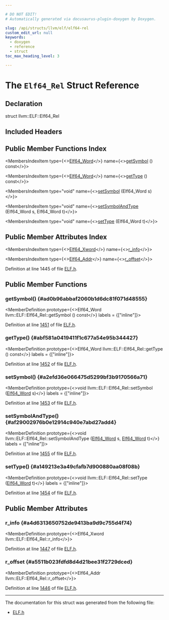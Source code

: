 ```yaml
---

# DO NOT EDIT!
# Automatically generated via docusaurus-plugin-doxygen by Doxygen.

slug: /api/structs/llvm/elf/elf64-rel
custom_edit_url: null
keywords:
  - doxygen
  - reference
  - struct
toc_max_heading_level: 3

---
```





# The `Elf64_Rel` Struct Reference

<DoxygenPage pluginConfig={pluginConfig}>



## Declaration

<CodeBlock>struct llvm::ELF::Elf64_Rel</CodeBlock>

## Included Headers

<IncludesList>
<IncludesListItem
  filePath="llvm/BinaryFormat/ELF.h"
  permalink="/docs/api/files/include/include/llvm/include/llvm/binaryformat/elf-h"
  isLocal="true" />
</IncludesList>

## Public Member Functions Index

<MembersIndex>

<MembersIndexItem
  type={<><a href="/docs/api/namespaces/llvm/elf/#aaf0aae1cfeb4f5f362b70fe5639463e0">Elf64&#95;Word</a></>}
  name={<><a href="#ad0b96abbaf2060b1d6dc81f071d48555">getSymbol</a> () const</>}>
</MembersIndexItem>

<MembersIndexItem
  type={<><a href="/docs/api/namespaces/llvm/elf/#aaf0aae1cfeb4f5f362b70fe5639463e0">Elf64&#95;Word</a></>}
  name={<><a href="#abf581a0419411f1c677a54e95b344427">getType</a> () const</>}>
</MembersIndexItem>

<MembersIndexItem
  type="void"
  name={<><a href="#a2efd36e066475d5299bf3b9170566a71">setSymbol</a> (Elf64&#95;Word s)</>}>
</MembersIndexItem>

<MembersIndexItem
  type="void"
  name={<><a href="#af29002976b0e12914c940e7abd27add4">setSymbolAndType</a> (Elf64&#95;Word s, Elf64&#95;Word t)</>}>
</MembersIndexItem>

<MembersIndexItem
  type="void"
  name={<><a href="#a149213e3a49cfafb7d900880aa08f08b">setType</a> (Elf64&#95;Word t)</>}>
</MembersIndexItem>

</MembersIndex>

## Public Member Attributes Index

<MembersIndex>

<MembersIndexItem
  type={<><a href="/docs/api/namespaces/llvm/elf/#a1494437d3a211958e05f675aa37a524c">Elf64&#95;Xword</a></>}
  name={<><a href="#a4d6313650752de9413ba9d9c755d4f74">r&#95;info</a></>}>
</MembersIndexItem>

<MembersIndexItem
  type={<><a href="/docs/api/namespaces/llvm/elf/#a7f1e53049b3f53f60dea2f4f4e7a86cb">Elf64&#95;Addr</a></>}
  name={<><a href="#a5511b023fdfd8d4d21bee31f2729dced">r&#95;offset</a></>}>
</MembersIndexItem>

</MembersIndex>


Definition at line 1445 of file <a href="/docs/api/files/include/include/llvm/include/llvm/binaryformat/elf-h">ELF.h</a>.

<SectionDefinition>

## Public Member Functions

### getSymbol() {#ad0b96abbaf2060b1d6dc81f071d48555}

<MemberDefinition
  prototype={<>Elf64&#95;Word llvm::ELF::Elf64&#95;Rel::getSymbol () const</>}
  labels = {["inline"]}>

Definition at line <a href="/docs/api/files/include/include/llvm/include/llvm/binaryformat/elf-h/#l01451">1451</a> of file <a href="/docs/api/files/include/include/llvm/include/llvm/binaryformat/elf-h">ELF.h</a>.
</MemberDefinition>

### getType() {#abf581a0419411f1c677a54e95b344427}

<MemberDefinition
  prototype={<>Elf64&#95;Word llvm::ELF::Elf64&#95;Rel::getType () const</>}
  labels = {["inline"]}>

Definition at line <a href="/docs/api/files/include/include/llvm/include/llvm/binaryformat/elf-h/#l01452">1452</a> of file <a href="/docs/api/files/include/include/llvm/include/llvm/binaryformat/elf-h">ELF.h</a>.
</MemberDefinition>

### setSymbol() {#a2efd36e066475d5299bf3b9170566a71}

<MemberDefinition
  prototype={<>void llvm::ELF::Elf64&#95;Rel::setSymbol (<a href="/docs/api/namespaces/llvm/elf/#aaf0aae1cfeb4f5f362b70fe5639463e0">Elf64&#95;Word</a> s)</>}
  labels = {["inline"]}>

Definition at line <a href="/docs/api/files/include/include/llvm/include/llvm/binaryformat/elf-h/#l01453">1453</a> of file <a href="/docs/api/files/include/include/llvm/include/llvm/binaryformat/elf-h">ELF.h</a>.
</MemberDefinition>

### setSymbolAndType() {#af29002976b0e12914c940e7abd27add4}

<MemberDefinition
  prototype={<>void llvm::ELF::Elf64&#95;Rel::setSymbolAndType (<a href="/docs/api/namespaces/llvm/elf/#aaf0aae1cfeb4f5f362b70fe5639463e0">Elf64&#95;Word</a> s, <a href="/docs/api/namespaces/llvm/elf/#aaf0aae1cfeb4f5f362b70fe5639463e0">Elf64&#95;Word</a> t)</>}
  labels = {["inline"]}>

Definition at line <a href="/docs/api/files/include/include/llvm/include/llvm/binaryformat/elf-h/#l01455">1455</a> of file <a href="/docs/api/files/include/include/llvm/include/llvm/binaryformat/elf-h">ELF.h</a>.
</MemberDefinition>

### setType() {#a149213e3a49cfafb7d900880aa08f08b}

<MemberDefinition
  prototype={<>void llvm::ELF::Elf64&#95;Rel::setType (<a href="/docs/api/namespaces/llvm/elf/#aaf0aae1cfeb4f5f362b70fe5639463e0">Elf64&#95;Word</a> t)</>}
  labels = {["inline"]}>

Definition at line <a href="/docs/api/files/include/include/llvm/include/llvm/binaryformat/elf-h/#l01454">1454</a> of file <a href="/docs/api/files/include/include/llvm/include/llvm/binaryformat/elf-h">ELF.h</a>.
</MemberDefinition>

</SectionDefinition>

<SectionDefinition>

## Public Member Attributes

### r&#95;info {#a4d6313650752de9413ba9d9c755d4f74}

<MemberDefinition
  prototype={<>Elf64&#95;Xword llvm::ELF::Elf64&#95;Rel::r&#95;info</>}>

Definition at line <a href="/docs/api/files/include/include/llvm/include/llvm/binaryformat/elf-h/#l01447">1447</a> of file <a href="/docs/api/files/include/include/llvm/include/llvm/binaryformat/elf-h">ELF.h</a>.
</MemberDefinition>

### r&#95;offset {#a5511b023fdfd8d4d21bee31f2729dced}

<MemberDefinition
  prototype={<>Elf64&#95;Addr llvm::ELF::Elf64&#95;Rel::r&#95;offset</>}>

Definition at line <a href="/docs/api/files/include/include/llvm/include/llvm/binaryformat/elf-h/#l01446">1446</a> of file <a href="/docs/api/files/include/include/llvm/include/llvm/binaryformat/elf-h">ELF.h</a>.
</MemberDefinition>

</SectionDefinition>

<hr/>

The documentation for this struct was generated from the following file:

<ul>
<li><a href="/docs/api/files/include/include/llvm/include/llvm/binaryformat/elf-h">ELF.h</a></li>
</ul>

</DoxygenPage>

